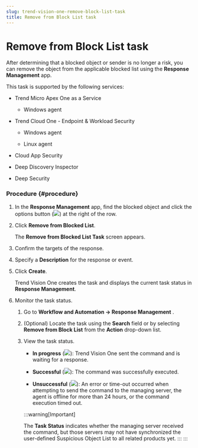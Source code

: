 ```yaml
---
slug: trend-vision-one-remove-block-list-task
title: Remove from Block List task
---
```

# Remove from Block List task

After determining that a blocked object or sender is no longer a risk, you can remove the object from the applicable blocked list using the **Response Management** app.

This task is supported by the following services:

- Trend Micro Apex One as a Service

  - Windows agent

- Trend Cloud One - Endpoint & Workload Security

  - Windows agent

  - Linux agent

- Cloud App Security

- Deep Discovery Inspector

- Deep Security

### Procedure {#procedure}

1.  In the **Response Management** app, find the blocked object and click the options button (![](/images/options_icon=GUID-408062FA-DA13-4ECA-81EB-31A5B68355A1=1=en-us=Low.webp)) at the right of the row.

2.  Click **Remove from Blocked List**.

    The **Remove from Blocked List Task** screen appears.

3.  Confirm the targets of the response.

4.  Specify a **Description** for the response or event.

5.  Click **Create**.

    Trend Vision One creates the task and displays the current task status in **Response Management**.

6.  Monitor the task status.

    1.  Go to **Workflow and Automation → Response Management** .

    2.  (Optional) Locate the task using the **Search** field or by selecting **Remove from Block List** from the **Action** drop-down list.

    3.  View the task status.

        - **In progress** (![](/images/in_progress=GUID-A55897DB-3DEA-4F5C-B7F9-70B3D7FB9EDE=1=en-us=Low.webp)): Trend Vision One sent the command and is waiting for a response.

        - **Successful** (![](/images/successful=GUID-1E31AD86-DE2E-48B5-85F7-7C78A3E8BB11=1=en-us=Low.webp)): The command was successfully executed.

        - **Unsuccessful** (![](/images/error=5cc21722-7ceb-480c-b9c2-a47d420cf1cc.webp)): An error or time-out occurred when attempting to send the command to the managing server, the agent is offline for more than 24 hours, or the command execution timed out.

        :::warning[Important]

        The **Task Status** indicates whether the managing server received the command, but those servers may not have synchronized the user-defined Suspicious Object List to all related products yet.
        :::
:::
